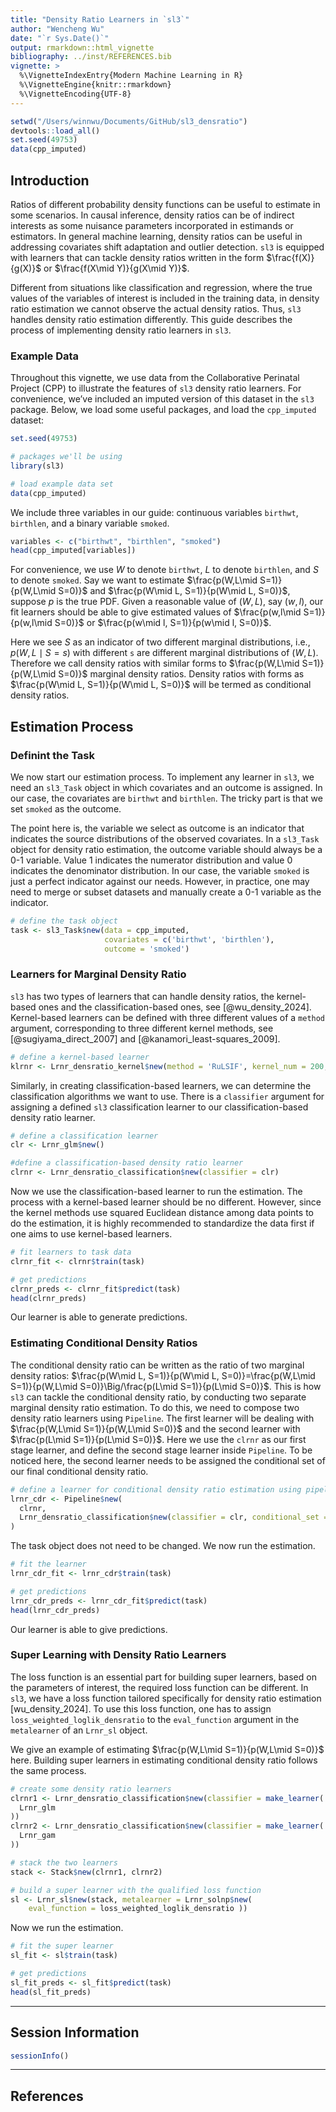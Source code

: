 ```yaml
---
title: "Density Ratio Learners in `sl3`"
author: "Wencheng Wu"
date: "`r Sys.Date()`"
output: rmarkdown::html_vignette
bibliography: ../inst/REFERENCES.bib
vignette: >
  %\VignetteIndexEntry{Modern Machine Learning in R}
  %\VignetteEngine{knitr::rmarkdown}
  %\VignetteEncoding{UTF-8}
---
```


<!-- this r section is for local test, have to be modified in final version-->
```r
setwd("/Users/winnwu/Documents/GitHub/sl3_densratio")
devtools::load_all()
set.seed(49753)
data(cpp_imputed)
```

## Introduction

Ratios of different probability density functions can be useful to estimate in some scenarios. 
In causal inference, density ratios can be of indirect interests as some nuisance parameters 
incorporated in estimands or estimators. In general machine learning, density ratios can be useful 
in addressing covariates shift adaptation and outlier detection. `sl3` is equipped with learners that 
can tackle density ratios written in the form $\frac{f(X)}{g(X)}$ or $\frac{f(X\mid Y)}{g(X\mid Y)}$.

Different from situations like classification and regression, where 
the true values of the variables of interest is included in the training data, in density ratio 
estimation we cannot observe the actual density ratios. Thus, `sl3` handles density ratio 
estimation differently. This guide describes the process of implementing density ratio learners in `sl3`. 

### Example Data

Throughout this vignette, we use data from the Collaborative Perinatal Project
(CPP) to illustrate the features of `sl3` density ratio learners. For
convenience, we've included an imputed version of this dataset in the `sl3`
package. Below, we load some useful packages, and load the `cpp_imputed` dataset:


<!-- have to be modified for final version -->
```r
set.seed(49753)

# packages we'll be using
library(sl3)

# load example data set
data(cpp_imputed)
```

We include three variables in our guide: continuous variables `birthwt`, `birthlen`, 
and a binary variable `smoked`. 

```r
variables <- c("birthwt", "birthlen", "smoked")
head(cpp_imputed[variables])
```

For convenience, we use $W$ to denote `birthwt`, $L$ to denote `birthlen`, and 
$S$ to denote `smoked`. Say we want to estimate $\frac{p(W,L\mid S=1)}{p(W,L\mid S=0)}$ 
and $\frac{p(W\mid L, S=1)}{p(W\mid L, S=0)}$, suppose $p$ is the true PDF. Given a reasonable 
value of $(W,L)$, say $(w,l)$, our fit learners should be able to give estimated values of 
$\frac{p(w,l\mid S=1)}{p(w,l\mid S=0)}$ or $\frac{p(w\mid l, S=1)}{p(w\mid l, S=0)}$.

Here we see $S$ as an indicator of two different marginal distributions, i.e., $p(W,L\mid S=s)$ with different `s` 
are different marginal distributions of $(W,L)$. Therefore we call density ratios with similar forms to 
$\frac{p(W,L\mid S=1)}{p(W,L\mid S=0)}$ marginal density ratios. Density ratios with forms as $\frac{p(W\mid L, S=1)}{p(W\mid L, S=0)}$ will be termed as conditional density ratios.

## Estimation Process

### Definint the Task

We now start our estimation process. To implement any learner in `sl3`, we need an `sl3_Task` object 
in which covariates and an outcome is assigned. In our case, the covariates are `birthwt` and `birthlen`. 
The tricky part is that we set `smoked` as the outcome. 

The point here is, the variable we select as outcome is an indicator that indicates the source distributions 
of the observed covariates. In a `sl3_Task` object for density ratio estimation, 
the outcome variable should always be a 0-1 variable. Value 1 indicates the numerator distribution and value 0 
indicates the denominator distribution. In our case, the variable `smoked` is just a perfect indicator against our needs. 
However, in practice, one may need to merge or subset datasets and manually create a 0-1 variable as the indicator.


```r
# define the task object
task <- sl3_Task$new(data = cpp_imputed, 
                     covariates = c('birthwt', 'birthlen'), 
                     outcome = 'smoked')
```

### Learners for Marginal Density Ratio

`sl3` has two types of learners that can handle density ratios, the kernel-based ones and the classification-based ones, see [@wu_density_2024].  
Kernel-based learners can be defined with three different values of a `method` argument, corresponding to three different kernel 
methods, see [@sugiyama_direct_2007] and [@kanamori_least-squares_2009].

```r
# define a kernel-based learner
klrnr <- Lrnr_densratio_kernel$new(method = 'RuLSIF', kernel_num = 200, alpha = 0.2)
```

Similarly, in creating classification-based learners, we can determine the classification algorithms we want to use. There is a 
`classifier` argument for assigning a defined `sl3` classification learner to our classification-based density ratio learner.

```r
# define a classification learner
clr <- Lrnr_glm$new()

#define a classification-based density ratio learner
clrnr <- Lrnr_densratio_classification$new(classifier = clr)
```

Now we use the classification-based learner to run the estimation. The process with a kernel-based learner should 
be no different. However, since the kernel methods use squared Euclidean distance among data points to do the estimation, 
it is highly recommended to standardize the data first if one aims to use kernel-based learners.

```r
# fit learners to task data
clrnr_fit <- clrnr$train(task)

# get predictions
clrnr_preds <- clrnr_fit$predict(task)
head(clrnr_preds)
```

Our learner is able to generate predictions.

### Estimating Conditional Density Ratios

The conditional density ratio can be written as the ratio of two marginal density ratios: $\frac{p(W\mid L, S=1)}{p(W\mid L, S=0)}=\frac{p(W,L\mid S=1)}{p(W,L\mid S=0)}\Big/\frac{p(L\mid S=1)}{p(L\mid S=0)}$. This is how `sl3` can tackle the conditional density ratio, by conducting two separate marginal density 
ratio estimation. To do this, we need to compose two density ratio learners using `Pipeline`. The first learner will be dealing with $\frac{p(W,L\mid S=1)}{p(W,L\mid S=0)}$ and the second learner with $\frac{p(L\mid S=1)}{p(L\mid S=0)}$. Here we use the `clrnr` as our first stage learner, 
and define the second stage learner inside `Pipeline`. To be noticed here, the second learner needs to be assigned the conditional set of our final 
conditional density ratio.

```r
# define a learner for conditional density ratio estimation using pipeline
lrnr_cdr <- Pipeline$new(
  clrnr,
  Lrnr_densratio_classification$new(classifier = clr, conditional_set = 'birthlen')
)
```

The task object does not need to be changed. We now run the estimation.

```r
# fit the learner 
lrnr_cdr_fit <- lrnr_cdr$train(task)

# get predictions
lrnr_cdr_preds <- lrnr_cdr_fit$predict(task)
head(lrnr_cdr_preds)
```

Our learner is able to give predictions.

### Super Learning with Density Ratio Learners

The loss function is an essential part for building super learners, based on the parameters of interest, 
the required loss function can be different. In `sl3`, we have a loss function tailored specifically 
for density ratio estimation [wu_density_2024]. To use this loss function, one has to assign `loss_weighted_loglik_densratio` to 
the `eval_function` argument in the `metalearner` of an `Lrnr_sl` object.


We give an example of estimating $\frac{p(W,L\mid S=1)}{p(W,L\mid S=0)}$ here. Building super learners in estimating 
conditional density ratio follows the same process.

```r
# create some density ratio learners
clrnr1 <- Lrnr_densratio_classification$new(classifier = make_learner(
  Lrnr_glm
))
clrnr2 <- Lrnr_densratio_classification$new(classifier = make_learner(
  Lrnr_gam
))

# stack the two learners
stack <- Stack$new(clrnr1, clrnr2)

# build a super learner with the qualified loss function
sl <- Lrnr_sl$new(stack, metalearner = Lrnr_solnp$new(
    eval_function = loss_weighted_loglik_densratio ))
```

Now we run the estimation.
```r
# fit the super learner
sl_fit <- sl$train(task)

# get predictions
sl_fit_preds <- sl_fit$predict(task)
head(sl_fit_preds)
```


---

## Session Information

```r
sessionInfo()
```

---

## References

